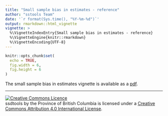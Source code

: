 ```yaml
---
title: "Small sample bias in estimates - reference"
author: "sstools Team"
date: '`r format(Sys.time(), "%Y-%m-%d")`'
output: rmarkdown::html_vignette
vignette: >
  %\VignetteIndexEntry{Small sample bias in estimates - reference}
  %\VignetteEngine{knitr::rmarkdown}
  %\VignetteEncoding{UTF-8}
---
```


```r
knitr::opts_chunk$set(
  echo = TRUE,
  fig.width = 6,
  fig.height = 6
)
```

The small sample bias in estimates vignette is available as a [pdf](https://github.com/bcgov/ssdtools/blob/master/vignettes/small-sample-bias.pdf).

-----

<a rel="license" href="http://creativecommons.org/licenses/by/4.0/"><img alt="Creative Commons Licence"
style="border-width:0" src="https://i.creativecommons.org/l/by/4.0/80x15.png" /></a><br /><span
xmlns:dct="http://purl.org/dc/terms/" property="dct:title">ssdtools</span> by <span
xmlns:cc="http://creativecommons.org/ns#" property="cc:attributionName">the Province of British Columbia
</span> is licensed under a <a rel="license" href="http://creativecommons.org/licenses/by/4.0/">
Creative Commons Attribution 4.0 International License</a>.
